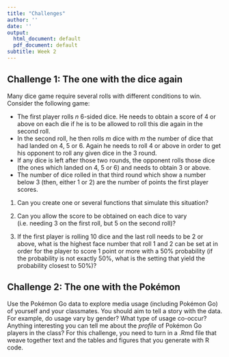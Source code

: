 ```yaml
---
title: "Challenges"
author: ''
date: ''
output:
  html_document: default
  pdf_document: default
subtitle: Week 2
---
```


## Challenge 1: The one with the dice again

Many dice game require several rolls with different conditions to win. Consider the following game: 

- The first player rolls $n$ 6-sided dice. He needs to obtain a score of 4 or above on each die if he is to be allowed to roll this die again in the second roll. 
- In the second roll, he then rolls $m$ dice with $m$ the number of dice that had landed on 4, 5 or 6. Again he needs to roll 4 or above in order to get his opponent to roll any given dice in the 3 round. 
- If any dice is left after those two rounds, the opponent rolls those dice (the ones which landed on 4, 5 or 6) and needs to obtain 3 or above. 
- The number of dice rolled in that third round which show a number below 3 (then, either 1 or 2) are the number of points the first player scores.

1. Can you create one or several functions that simulate this situation?

2. Can you allow the score to be obtained on each dice to vary (i.e. needing 3 on the first roll, but 5 on the second roll)?

3. If the first player is rolling 10 dice and the last roll needs to be 2 or above, what is the highest face number that roll 1 and 2 can be set at in order for the player to score 1 point or more with a 50% probability (if the probability is not exactly 50%, what is the setting that yield the probability closest to 50%)?


## Challenge 2: The one with the Pokémon

Use the Pokémon Go data to explore media usage (including Pokémon Go) of yourself and your classmates.
You should aim to tell a story with the data. For example, do usage vary by gender? What type of usage co-occur? Anything interesting you can tell me about the _profile_ of Pokémon Go players in the class?
For this challenge, you need to turn in a .Rmd file that weave together text and the tables and figures that you generate with R code.
